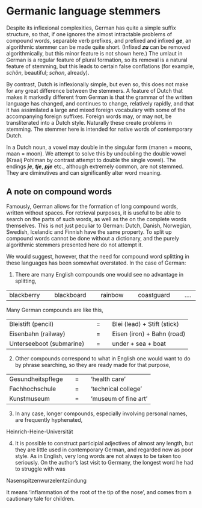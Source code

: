 # Germanic language stemmers

Despite its inflexional complexities, German has quite a simple suffix structure, so that, if one ignores the almost intractable problems of compound words, separable verb prefixes, and prefixed and infixed **_ge_**, an algorithmic stemmer can be made quite short. (Infixed **_zu_** can be removed algorithmically, but this minor feature is not shown here.) The umlaut in German is a regular feature of plural formation, so its removal is a natural feature of stemming, but this leads to certain false conflations (for example, _schön_, beautiful; _schon_, already).

By contrast, Dutch is inflexionally simple, but even so, this does not make for any great difference between the stemmers. A feature of Dutch that makes it markedly different from German is that the grammar of the written language has changed, and continues to change, relatively rapidly, and that it has assimilated a large and mixed foreign vocabulary with some of the accompanying foreign suffixes. Foreign words may, or may not, be transliterated into a Dutch style. Naturally these create problems in stemming. The stemmer here is intended for native words of contemporary Dutch.

In a Dutch noun, a vowel may double in the singular form (manen = moons, maan = moon). We attempt to solve this by undoubling the double vowel (Kraaij Pohlman by contrast attempt to double the single vowel). The endings **_je_**, **_tje_**, **_pje_** etc., although extremely common, are not stemmed. They are diminutives and can significantly alter word meaning.

## A note on compound words

Famously, German allows for the formation of long compound words, written without spaces. For retrieval purposes, it is useful to be able to search on the parts of such words, as well as the on the complete words themselves. This is not just peculiar to German: Dutch, Danish, Norwegian, Swedish, Icelandic and Finnish have the same property. To split up compound words cannot be done without a dictionary, and the purely algorithmic stemmers presented here do not attempt it.

We would suggest, however, that the need for compound word splitting in these languages has been somewhat overstated. In the case of German:

1) There are many English compounds one would see no advantage in splitting,

|     |     |     |     |     |     |     |     |     |
| --- | --- | --- | --- | --- | --- | --- | --- | --- |
| blackberry |     | blackboard |     | rainbow |     | coastguard |     | .... |

Many German compounds are like this,

|     |     |     |     |     |
| --- | --- | --- | --- | --- |
| Bleistift (pencil) |     | \=  |     | Blei (lead) + Stift (stick) |
| Eisenbahn (railway) |     | \=  |     | Eisen (iron) + Bahn (road) |
| Unterseeboot (submarine) |     | \=  |     | under + sea + boat |

2) Other compounds correspond to what in English one would want to do by phrase searching, so they are ready made for that purpose,

|     |     |     |     |     |
| --- | --- | --- | --- | --- |
| Gesundheitspflege |     | \=  |     | ‘health care’ |
| Fachhochschule |     | \=  |     | ‘technical college’ |
| Kunstmuseum |     | \=  |     | ‘museum of fine art’ |

3) In any case, longer compounds, especially involving personal names, are frequently hyphenated,

Heinrich-Heine-Universität

4) It is possible to construct participial adjectives of almost any length, but they are little used in contemporary German, and regarded now as poor style. As in English, very long words are not always to be taken too seriously. On the author's last visit to Germany, the longest word he had to struggle with was

Nasenspitzenwurzelentzündung

It means ‘inflammation of the root of the tip of the nose’, and comes from a cautionary tale for children.